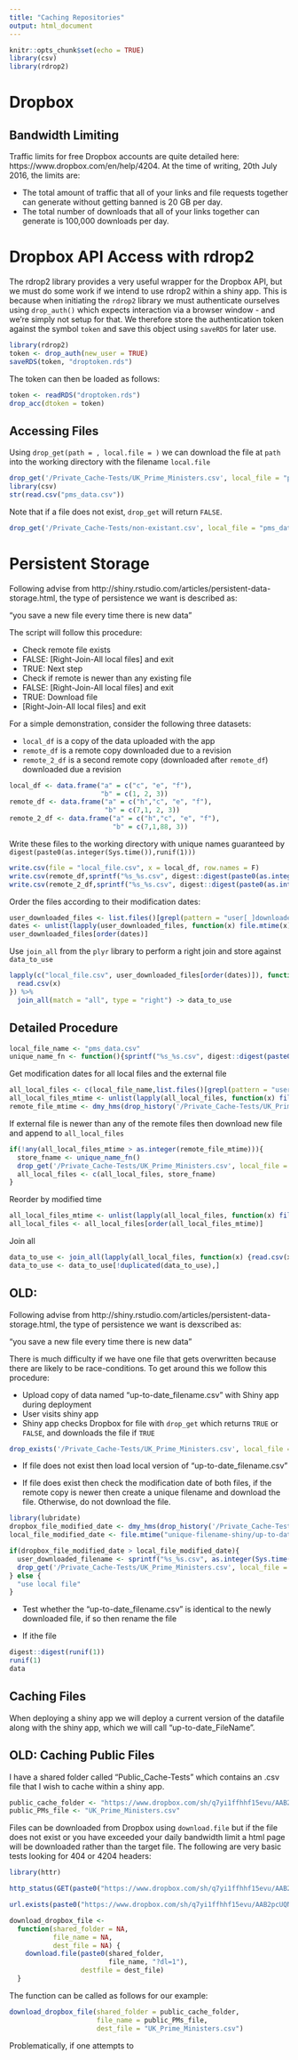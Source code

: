 ```yaml
---
title: "Caching Repositories"
output: html_document
---
```


```r
knitr::opts_chunk$set(echo = TRUE)
library(csv)
library(rdrop2)
```

# Dropbox

## Bandwidth Limiting

Traffic limits for free Dropbox accounts are quite detailed here: https://www.dropbox.com/en/help/4204. At the time of writing, 20th July 2016, the limits are:

- The total amount of traffic that all of your links and file requests together can generate without getting banned is 20 GB per day.
- The total number of downloads that all of your links together can generate is 100,000 downloads per day.

# Dropbox API Access with rdrop2

The rdrop2 library provides a very useful wrapper for the Dropbox API, but we must do some work if we intend to use rdrop2 within a shiny app. This is because when initiating the `rdrop2` library we must authenticate ourselves using `drop_auth()` which expects interaction via a browser window - and we're simply not setup for that. We therefore store the authentication token against the symbol `token` and save this object using `saveRDS` for later use.

```r
library(rdrop2)
token <- drop_auth(new_user = TRUE)
saveRDS(token, "droptoken.rds")
```

The token can then be loaded as follows:

```r
token <- readRDS("droptoken.rds")
drop_acc(dtoken = token)
```

## Accessing Files

Using `drop_get(path = , local.file = )` we can download the file at `path` into the working directory with the filename `local.file`

```r
drop_get('/Private_Cache-Tests/UK_Prime_Ministers.csv', local_file = "pms_data.csv")
library(csv)
str(read.csv("pms_data.csv"))
```

Note that if a file does not exist, `drop_get` will return `FALSE`.

```r
drop_get('/Private_Cache-Tests/non-existant.csv', local_file = "pms_data.csv")
```

# Persistent Storage

Following advise from http://shiny.rstudio.com/articles/persistent-data-storage.html, the type of persistence we want is described as:

"you save a new file every time there is new data"

The script will follow this procedure:

- Check remote file exists
- FALSE: [Right-Join-All local files] and exit
- TRUE: Next step
- Check if remote is newer than any existing file
- FALSE: [Right-Join-All local files] and exit
- TRUE: Download file
- [Right-Join-All local files] and exit

For a simple demonstration, consider the following three datasets:

- `local_df` is a copy of the data uploaded with the app
- `remote_df` is a remote copy downloaded due to a revision
- `remote_2_df` is a second remote copy (downloaded after `remote_df`) downloaded due a revision

```r
local_df <- data.frame("a" = c("c", "e", "f"),
                       "b" = c(1, 2, 3))
remote_df <- data.frame("a" = c("h","c", "e", "f"),
                        "b" = c(7,1, 2, 3))
remote_2_df <- data.frame("a" = c("h","c", "e", "f"),
                          "b" = c(7,1,88, 3))
```

Write these files to the working directory with unique names guaranteed by `digest(paste0(as.integer(Sys.time()),runif(1)))` 

```r
write.csv(file = "local_file.csv", x = local_df, row.names = F)
write.csv(remote_df,sprintf("%s_%s.csv", digest::digest(paste0(as.integer(Sys.time()),runif(1))), "user_downloaded"),row.names = F)
write.csv(remote_2_df,sprintf("%s_%s.csv", digest::digest(paste0(as.integer(Sys.time()),runif(1))), "user_downloaded"),row.names = F)
```

Order the files according to their modification dates:

```r
user_downloaded_files <- list.files()[grepl(pattern = "user[_]downloaded", list.files())]
dates <- unlist(lapply(user_downloaded_files, function(x) file.mtime(x)))
user_downloaded_files[order(dates)]
```

Use `join_all` from the `plyr` library to perform a right join and store against `data_to_use`

```r
lapply(c("local_file.csv", user_downloaded_files[order(dates)]), function(x) {
  read.csv(x)
}) %>%
  join_all(match = "all", type = "right") -> data_to_use
```

## Detailed Procedure

```r
local_file_name <- "pms_data.csv"
unique_name_fn <- function(){sprintf("%s_%s.csv", digest::digest(paste0(as.integer(Sys.time()),runif(1))), "user_downloaded")}
```

Get modification dates for all local files and the external file

```r
all_local_files <- c(local_file_name,list.files()[grepl(pattern = "user[_]downloaded", list.files())])
all_local_files_mtime <- unlist(lapply(all_local_files, function(x) file.mtime(x)))
remote_file_mtime <- dmy_hms(drop_history('/Private_Cache-Tests/UK_Prime_Ministers.csv')[1,modified])
```

If external file is newer than any of the remote files then download new file and append to `all_local_files` 

```r

if(!any(all_local_files_mtime > as.integer(remote_file_mtime))){
  store_fname <- unique_name_fn()
  drop_get('/Private_Cache-Tests/UK_Prime_Ministers.csv', local_file = store_fname, overwrite = T)
  all_local_files <- c(all_local_files, store_fname)
}
```

Reorder by modified time

```r
all_local_files_mtime <- unlist(lapply(all_local_files, function(x) file.mtime(x)))
all_local_files <- all_local_files[order(all_local_files_mtime)]
```

Join all

```r
data_to_use <- join_all(lapply(all_local_files, function(x) {read.csv(x)}), match = "all", type = "right")
data_to_use <- data_to_use[!duplicated(data_to_use),]
```



## OLD:

Following advise from http://shiny.rstudio.com/articles/persistent-data-storage.html, the type of persistence we want is dexscribed as:

"you save a new file every time there is new data"

There is much difficulty if we have one file that gets overwritten because there are likely to be race-conditions. To get around this we follow this procedure:

- Upload copy of data named "up-to-date_filename.csv" with Shiny app during deployment
- User visits shiny app
- Shiny app checks Dropbox for file with `drop_get` which returns `TRUE` or `FALSE`, and downloads the file if `TRUE`

```r
drop_exists('/Private_Cache-Tests/UK_Prime_Ministers.csv', local_file = "pms_data.csv")
```

- If file does not exist then load local version of "up-to-date_filename.csv"

- If file does exist then check the modification date of both files, if the remote copy is newer then create a unique filename and download the file. Otherwise, do not download the file.

```r
library(lubridate)
dropbox_file_modified_date <- dmy_hms(drop_history('/Private_Cache-Tests/UK_Prime_Ministers.csv')[1,modified])
local_file_modified_date <- file.mtime("unique-filename-shiny/up-to-date_pms_data.csv")

if(dropbox_file_modified_date > local_file_modified_date){
  user_downloaded_filename <- sprintf("%s_%s.csv", as.integer(Sys.time()),digest::digest(runif(1)), "user_downloaded.csv")
  drop_get('/Private_Cache-Tests/UK_Prime_Ministers.csv', local_file = user_downloaded_filename, overwrite = T)
} else {
  "use local file"
}
```

- Test whether the "up-to-date_filename.csv" is identical to the newly downloaded file, if so then rename the file 



- If ithe file 


```r


digest::digest(runif(1))
runif(1)
data
```


## Caching Files

When deploying a shiny app we will deploy a current version of the datafile along with the shiny app, which we will call "up-to-date_FileName". 


## OLD: Caching Public Files

I have a shared folder called "Public_Cache-Tests" which contains an .csv file that I wish to cache within a shiny app.

```r
public_cache_folder <- "https://www.dropbox.com/sh/q7yi1ffhhf15evu/AAB2pcUQNXyxfg-HYaFBb0s0a/"
public_PMs_file <- "UK_Prime_Ministers.csv"
```

Files can be downloaded from Dropbox using `download.file` but if the file does not exist or you have exceeded your daily bandwidth limit a html page will be downloaded rather than the target file. The following are very basic tests looking for 404 or 4204 headers:

```r
library(httr)

http_status(GET(paste0("https://www.dropbox.com/sh/q7yi1ffhhf15evu/AAB2pcUQNXyxfg-HYaFBb0s0a/foo.lit")))

url.exists(paste0("https://www.dropbox.com/sh/q7yi1ffhhf15evu/AAB2pcUQNXyxfg-HYaFBb0s0a/foo.lit"))
```

```r
download_dropbox_file <-
  function(shared_folder = NA,
           file_name = NA,
           dest_file = NA) {
    download.file(paste0(shared_folder,
                         file_name, "?dl=1"),
                  destfile = dest_file)
  }
```

The function can be called as follows for our example:

```r
download_dropbox_file(shared_folder = public_cache_folder,
                      file_name = public_PMs_file,
                      dest_file = "UK_Prime_Ministers.csv")
```

Problematically, if one attempts to 






